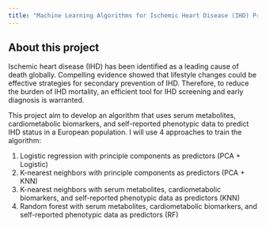 ```yaml
---
title: "Machine Learning Algorithms for Ischemic Heart Disease (IHD) Prediction"
---
```

## **About this project**  

Ischemic heart disease (IHD) has been identified as a leading cause of death globally. Compelling evidence showed that lifestyle changes could be effective strategies for secondary prevention of IHD. Therefore, to reduce the burden of IHD mortality, an efficient tool for IHD screening and early diagnosis is warranted.  

This project aim to develop an algorithm that uses serum metabolites, cardiometabolic biomarkers, and self-reported phenotypic data to predict IHD status in a European population. I will use 4 approaches to train the algorithm:  

1. Logistic regression with principle components as predictors (PCA + Logistic)  
2. K-nearest neighbors with principle components as predictors (PCA + KNN)  
3. K-nearest neighbors with serum metabolites, cardiometabolic biomarkers, and self-reported phenotypic data as predictors (KNN)  
4. Random forest with serum metabolites, cardiometabolic biomarkers, and self-reported phenotypic data as predictors (RF)  